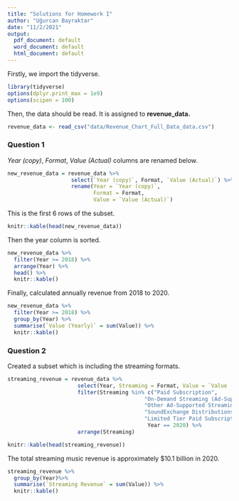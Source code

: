 ```yaml
---
title: "Solutions for Homework I"
author: "Uğurcan Bayraktar"
date: "11/2/2021"
output:
  pdf_document: default
  word_document: default
  html_document: default
---
```


Firstly, we import the tidyverse.

```r
library(tidyverse)
options(dplyr.print_max = 1e9)
options(scipen = 100)
```

Then, the data should be read. It is assigned to **revenue_data.**

```r
revenue_data <- read_csv("data/Revenue_Chart_Full_Data_data.csv")
```

### Question 1

*Year (copy)*, *Format*, *Value (Actual)* columns are renamed below.  
  

```r
new_revenue_data = revenue_data %>%
                    select(`Year (copy)`, Format, `Value (Actual)`) %>%
                    rename(Year = `Year (copy)`,
                           Format = Format,
                           Value = `Value (Actual)`)
```

This is the first 6 rows of the subset.

```r
knitr::kable(head(new_revenue_data))
```

Then the year column is sorted.

```r
new_revenue_data %>%
  filter(Year >= 2018) %>%
  arrange(Year) %>%
  head() %>%
  knitr::kable()
```
  
Finally, calculated annually revenue from 2018 to 2020.
  
```r
new_revenue_data %>%
  filter(Year >= 2018) %>%
  group_by(Year) %>%
  summarise(`Value (Yearly)` = sum(Value)) %>%
  knitr::kable()
```

### Question 2

Created a subset which is including the streaming formats.

```r
streaming_revenue = revenue_data %>%
                      select(Year, Streaming = Format, Value = `Value (Actual)`) %>%
                      filter(Streaming %in% c("Paid Subscription",
                                           "On-Demand Streaming (Ad-Supported)",
                                           "Other Ad-Supported Streaming",
                                           "SoundExchange Distributions",
                                           "Limited Tier Paid Subscription"),
                                            Year == 2020) %>%
                      arrange(Streaming)
```

```r
knitr::kable(head(streaming_revenue))
```


The total streaming music revenue is approximately $10.1 billion in 2020.

```r
streaming_revenue %>%
  group_by(Year)%>%
  summarise(`Streaming Revenue` = sum(Value)) %>%
  knitr::kable()
```


